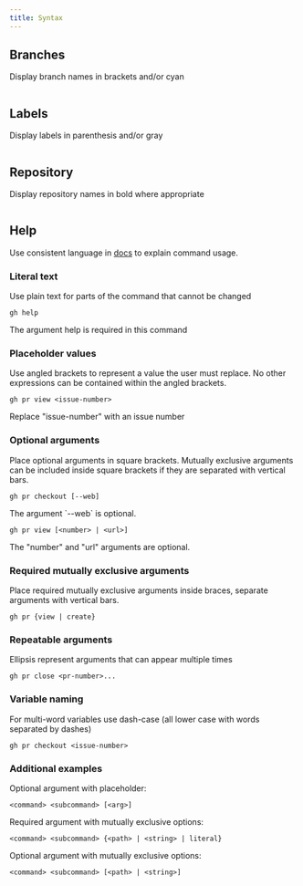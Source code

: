 ```yaml
---
title: Syntax
---
```



## Branches
Display branch names in brackets and/or cyan

<img src={SyntaxBranch} alt="" />

## Labels
Display labels in parenthesis and/or gray

<img src={SyntaxLabel} alt="" />

## Repository
Display repository names in bold where appropriate

<img src={SyntaxRepo} alt="" />


## Help
Use consistent language in [docs](https://github.com/cli/cli/blob/trunk/docs/command-line-syntax.md) to explain command usage.

### Literal text

Use plain text for parts of the command that cannot be changed

```
gh help
```

<Caption>The argument help is required in this command</Caption>

### Placeholder values

Use angled brackets to represent a value the user must replace. No other expressions can be contained within the angled brackets.

```
gh pr view <issue-number>
```

<Caption>Replace "issue-number" with an issue number</Caption>

### Optional arguments

Place optional arguments in square brackets. Mutually exclusive arguments can be included inside square brackets if they are separated with vertical bars.


```
gh pr checkout [--web]
```

<Caption>The argument `--web` is optional.</Caption>

```
gh pr view [<number> | <url>]
```

<Caption>The "number" and "url" arguments are optional.</Caption>

### Required mutually exclusive arguments

Place required mutually exclusive arguments inside braces, separate arguments with vertical bars.

```
gh pr {view | create}
```

### Repeatable arguments

Ellipsis represent arguments that can appear multiple times

```
gh pr close <pr-number>...
```

### Variable naming

For multi-word variables use dash-case (all lower case with words separated by dashes)


```
gh pr checkout <issue-number>
```

### Additional examples

Optional argument with placeholder:
```
<command> <subcommand> [<arg>]
```

Required argument with mutually exclusive options:
```
<command> <subcommand> {<path> | <string> | literal}
```

Optional argument with mutually exclusive options:
```
<command> <subcommand> [<path> | <string>]
```
